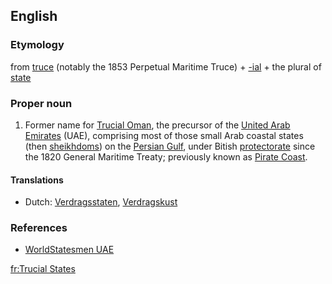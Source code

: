 ==English==

===Etymology===
from [[truce]] (notably the 1853 Perpetual Maritime Truce) + [[-ial]] + the plural of [[state]]

===Proper noun===
{{en-proper noun|-}}

# Former name for [[Trucial Oman]], the precursor of the [[United Arab Emirates]] (UAE), comprising most of those small Arab coastal states (then [[sheikhdom]]s) on the [[Persian Gulf]], under Bitish [[protectorate]] since the 1820 General Maritime Treaty; previously known as [[Pirate Coast]].

====Translations====
{{trans-top|Trucial Oman}}
* Dutch: [[Verdragsstaten]], [[Verdragskust]]
{{trans-mid}}
{{trans-bottom}}

===References===
* [http://www.worldstatesmen.org/United_Arab_Emirates.html WorldStatesmen UAE]

[[fr:Trucial States]]